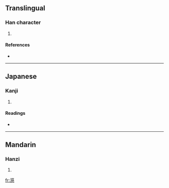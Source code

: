 ==Translingual==

===Han character===
{{Han char|rn=85|rad=水|as=14|sn=17|four=3813<sub>3</sub>|canj=水廿女心 (ETVP)}}

# {{defn|Han|sort=水14}}

====References====
* {{Han ref|kx=0656.190|dkj=18515|hdz=31764.070|uh=6FE8|ud=28648|bh=ED5B|bd=60763}}

----

==Japanese==

===Kanji===
{{ja-kanji|grade=|rs=水14}}

# {{defn|Japanese}}

====Readings====
* {{ja-readings|on=[[し]] (shi), [[じ]] (ji)|kun=}}

----

==Mandarin==

===Hanzi===
{{cmn-hanzi|pin=[[cí]] ([[ci2]])|wg=tz'u<sup>2</sup>}}

# {{defn|Mandarin}}

[[fr:濨]]